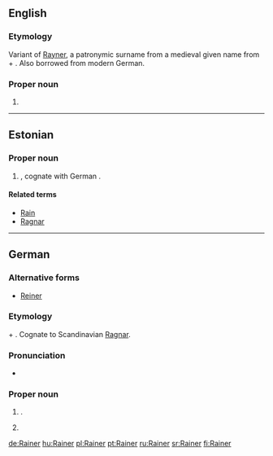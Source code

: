{{also|rainer}}
==English==

===Etymology===
Variant of [[Rayner]], a patronymic surname from a medieval given name from {{etyl|gem-pro|en}} {{m|gem-pro|*raginą||counsel by the gods}} + {{m|gem-pro|*harjaz||army}}. Also borrowed from modern German.

===Proper noun===
{{en-proper noun}}

# {{surname|A=An|[[English]] and [[American]]|from=given names}}

----

==Estonian==

===Proper noun===
{{head|et|proper noun}}

# {{given name|male|lang=et}}, cognate with German {{term|Rainer|lang=de}}.

====Related terms====
* [[Rain]]
* [[Ragnar]]

----

==German==

===Alternative forms===
* [[Reiner]]

===Etymology===
{{etyl|gem-pro|de}} {{m|gem-pro|*raginą||counsel by the gods}} + {{m|gem-pro|*harjaz||army}}. Cognate to Scandinavian [[Ragnar]].

===Pronunciation===
* {{homophones|reiner|lang=de}}

===Proper noun===
{{de-proper noun}}

# {{given name|male|lang=de}}.
# {{surname|[[patronymic]]|from=given names|lang=de}}

[[de:Rainer]]
[[hu:Rainer]]
[[pl:Rainer]]
[[pt:Rainer]]
[[ru:Rainer]]
[[sr:Rainer]]
[[fi:Rainer]]